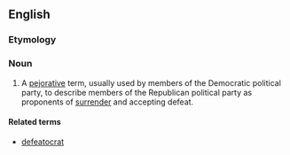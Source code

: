 ==English==

===Etymology===
{{blend|defeat|Republican}}

===Noun===
{{en-noun}}

# {{US}} A [[pejorative]] term, usually used by members of the Democratic political party, to describe members of the Republican political party as proponents of [[surrender]] and accepting defeat.

====Related terms====
*[[defeatocrat]]